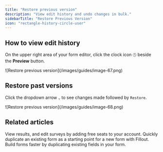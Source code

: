 ```yaml
---
title: "Restore previous version"
description: "View edit history and undo changes in bulk."
sidebarTitle: "Restore Previous Version"
icon: "rectangle-history-circle-user"
---
```


## How to view edit history

On the upper right area of your form editor, click the clock icon `🕓` beside the **Preview** button.

<Frame style={{ width: '480px' , height: '463px' }}>
  ![Restore previous version](/images/guides/image-67.png)
</Frame>

## Restore past versions

Click the dropdown arrow `⌄` to see changes made followed by `Restore`.

<Frame style={{ width: '480px' , height: '117px' }}>
  ![Restore previous version](/images/guides/image-68.png)
</Frame>

## Related articles

<CardGroup cols={3}>
  <Card title="Invite team members to your forms" icon="user-plus" iconType="regular" color="#FFC738" href="/invite-collaborators">
    View results, and edit surveys by adding free seats to your account.
  </Card>
  <Card title="Duplicate a form" icon="copy" iconType="regular" color="#FFC738" href="/duplicate-a-form">
    Quickly duplicate an existing form as a starting point for a new form with Fillout.
  </Card>
  <Card title="Duplicate existing questions" icon="clone" iconType="regular" color="#FFC738" href="/duplicate-fields">
    Build forms faster by duplicating existing fields in your form.
  </Card>
</CardGroup>
